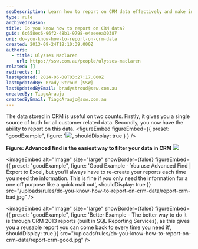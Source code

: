 ```yaml
---
seoDescription: Learn how to report on CRM data effectively and make informed decisions with actionable insights.
type: rule
archivedreason:
title: Do you know how to report on CRM data?
guid: 6c658ec6-96f2-48b1-9798-e4eeeea30387
uri: do-you-know-how-to-report-on-crm-data
created: 2013-09-24T18:10:39.000Z
authors:
  - title: Ulysses Maclaren
    url: https://ssw.com.au/people/ulysses-maclaren
related: []
redirects: []
lastUpdated: 2024-06-08T03:27:17.000Z
lastUpdatedBy: Brady Stroud [SSW]
lastUpdatedByEmail: bradystroud@ssw.com.au
createdBy: TiagoAraujo
createdByEmail: TiagoAraujo@ssw.com.au
---
```


The data stored in CRM is useful on two counts. Firstly, it gives you a single source of truth for all customer related data. Secondly, you now have the ability to report on this data.
<figureEmbed figureEmbed={{
  preset: "goodExample",
  figure: '![](/uploads/rules/do-you-know-how-to-report-on-crm-data/CRMAdvancedFind.jpg)',
  shouldDisplay: true
} } />

**Figure: Advanced find is the easiest way to filter your data in CRM**
![](/uploads/rules/do-you-know-how-to-report-on-crm-data/report-crm-bad.jpg)

<imageEmbed
  alt="Image"
  size="large"
  showBorder={false}
  figureEmbed={{
    preset: "goodExample",
    figure: 'Good Example - You use Advanced Find | Export to Excel, but you’ll always have to re-create your reports each time you need the information. This is fine if you only need the information for a one off purpose like a quick mail out',
    shouldDisplay: true
  }}
  src="/uploads/rules/do-you-know-how-to-report-on-crm-data/report-crm-bad.jpg"
/>

<imageEmbed
  alt="Image"
  size="large"
  showBorder={false}
  figureEmbed={{
    preset: "goodExample",
    figure: 'Better Example - The better way to do it is through CRM 2013 reports (built in SQL Reporting Services), as this gives you a reusable report you can come back to every time you need it',
    shouldDisplay: true
  }}
  src="/uploads/rules/do-you-know-how-to-report-on-crm-data/report-crm-good.jpg"
/>
